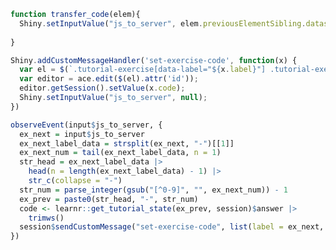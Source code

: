 ```js

function transfer_code(elem){
  Shiny.setInputValue("js_to_server", elem.previousElementSibling.dataset.label);
  
}

Shiny.addCustomMessageHandler('set-exercise-code', function(x) {
  var el = $(`.tutorial-exercise[data-label="${x.label}"] .tutorial-exercise-code-editor`)
  var editor = ace.edit($(el).attr('id'));
  editor.getSession().setValue(x.code);
  Shiny.setInputValue("js_to_server", null);
})
```

```r

observeEvent(input$js_to_server, {
  ex_next = input$js_to_server
  ex_next_label_data = strsplit(ex_next, "-")[[1]]
  ex_next_num = tail(ex_next_label_data, n = 1)
  str_head = ex_next_label_data |>
    head(n = length(ex_next_label_data) - 1) |>
    str_c(collapse = "-")
  str_num = parse_integer(gsub("[^0-9]", "", ex_next_num)) - 1
  ex_prev = paste0(str_head, "-", str_num)
  code <- learnr::get_tutorial_state(ex_prev, session)$answer |> 
    trimws()
  session$sendCustomMessage("set-exercise-code", list(label = ex_next, code = code))
})
```
